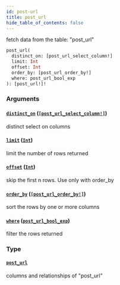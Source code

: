 ```yaml
---
id: post-url
title: post_url
hide_table_of_contents: false
---
```



fetch data from the table: "post_url"

```graphql
post_url(
  distinct_on: [post_url_select_column!]
  limit: Int
  offset: Int
  order_by: [post_url_order_by!]
  where: post_url_bool_exp
): [post_url!]!
```


### Arguments

#### [`distinct_on`](#) ([`[post_url_select_column!]`](../enums/post-url-select-column))

distinct select on columns


#### [`limit`](#) ([`Int`](../scalars/int))

limit the number of rows returned


#### [`offset`](#) ([`Int`](../scalars/int))

skip the first n rows. Use only with order_by


#### [`order_by`](#) ([`[post_url_order_by!]`](../inputs/post-url-order-by))

sort the rows by one or more columns


#### [`where`](#) ([`post_url_bool_exp`](../inputs/post-url-bool-exp))

filter the rows returned


### Type

#### [`post_url`](../objects/post-url)

columns and relationships of "post_url"




